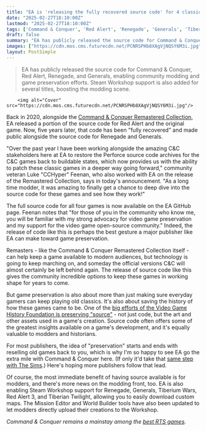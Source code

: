 ```yaml
---
title: "EA is 'releasing the fully recovered source code' for 4 classic Command & Conquer titles, and it's the best thing a major publisher can do for game preservation"
date: "2025-02-27T18:10:00Z"
lastmod: "2025-02-27T18:10:00Z"
tags: ['Command & Conquer', 'Red Alert', 'Renegade', 'Generals', 'Tiberian Wars', 'Tiberian Twilight', 'Red Alert 3', 'PC', 'RTS', 'Source Code', 'Game Preservation', 'Modding', 'Steam Workshop']
draft: false
summary: "EA has publicly released the source code for Command & Conquer, Red Alert, Renegade, and Generals, enabling community modding and game preservation efforts.  Steam Workshop support is also added for several titles, boosting the modding scene."
images: ["https://cdn.mos.cms.futurecdn.net/PCNRSPHb8XAgVjNQSY6M3i.jpg"]
layout: PostSimple
---
```

> EA has publicly released the source code for Command & Conquer, Red Alert, Renegade, and Generals, enabling community modding and game preservation efforts.  Steam Workshop support is also added for several titles, boosting the modding scene.


        <img alt="Cover" src="https://cdn.mos.cms.futurecdn.net/PCNRSPHb8XAgVjNQSY6M3i.jpg"/>
        
Back in 2020, alongside the [Command & Conquer Remastered Collection](https://www.gamesradar.com/command-and-conquer-remastered-is-coming-in-june-with-4k-and-revamped-multiplayer/), EA released a portion of the source code for Red Alert and the original game. Now, five years later, that code has been "fully recovered" and made public alongside the source code for Renegade and Generals.

"Over the past year I have been working alongside the amazing C&C stakeholders here at EA to restore the Perforce source code archives for the C&C games back to buildable states, which now provides us with the ability to patch these classic games in a deeper way going forward," community veteran Luke "CCHyper" Feenan, who also worked with EA on the release of the Remastered Collection, says in today's announcement. "As a long time modder, it was amazing to finally get a chance to deep dive into the source code for these games and see how they work!"

The full source code for all four games is now available on the EA GitHub page. Feenan notes that "for those of you in the community who know me, you will be familiar with my strong advocacy for video game preservation and my support for the video game open-source community." Indeed, the release of code like this is perhaps the best gesture a major publisher like EA can make toward game preservation.

Remasters - like the Command & Conquer Remastered Collection itself - can help keep a game available to modern audiences, but technology is going to keep marching on, and someday the official versions C&C will almost certainly be left behind again. The release of source code like this gives the community incredible options to keep these games in working shape for years to come.

But game preservation is also about more than just making sure everyday gamers can keep playing old classics. It's also about saving the history of how these games came to be. One of the [big efforts of the Video Game History Foundation is preserving "source"](https://gamehistory.org/source/) - not just code, but the art and other assets used in a game's creation. Source code often offers some of the greatest insights available on a game's development, and it's equally valuable to modders and historians.

For most publishers, the idea of "preservation" starts and ends with reselling old games back to you, which is why I'm so happy to see EA go the extra mile with Command & Conquer here. (If only it'd take that [same step with The Sims](https://www.gamesradar.com/games/the-sims/the-sims-2s-long-awaited-comeback-meets-a-mixed-response-on-steam-thanks-to-a-barebones-port-suffering-prolific-crashes/).) Here's hoping more publishers follow that lead.

Of course, the most immediate benefit of having source available is for modders, and there's more news on the modding front, too. EA is also enabling Steam Workshop support for Renegade, Generals, Tiberium Wars, Red Alert 3, and Tiberian Twilight, allowing you to easily download custom maps. The Mission Editor and World Builder tools have also been updated to let modders directly upload their creations to the Workshop.

*Command & Conquer remains a mainstay among the *[<em>best RTS games</em>](https://www.gamesradar.com/best-rts-games/)*.*
        